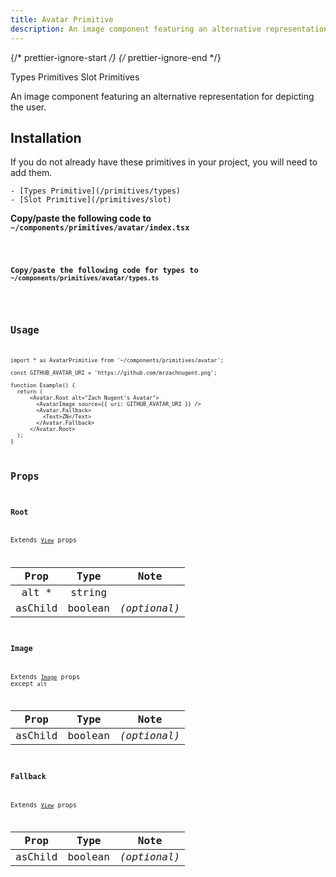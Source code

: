 ```yaml
---
title: Avatar Primitive
description: An image component featuring an alternative representation for depicting the user.
---
```


{/* prettier-ignore-start */}
{/* prettier-ignore-end */}


<LinkButton href="/primitives/types">
  Types Primitives
</LinkButton>
<LinkButton href="/primitives/slot">
  Slot Primitives
</LinkButton>

<br />

An image component featuring an alternative representation for depicting the user.

## Installation
<Aside title="Uses shared primitives">
    If you do not already have these primitives in your project, you will need to add them.

    - [Types Primitive](/primitives/types)
    - [Slot Primitive](/primitives/slot)

</Aside>


**Copy/paste the following code to `~/components/primitives/avatar/index.tsx`**

<Code code={importedNativeCode} lang="tsx" title="~/components/primitives/avatar/index.tsx" />

**Copy/paste the following code for types to  `~/components/primitives/avatar/types.ts`**

<Code code={importedTypesCode} lang="tsx" title="~/components/primitives/avatar/types.ts" />

## Usage

```tsx
import * as AvatarPrimitive from '~/components/primitives/avatar';

const GITHUB_AVATAR_URI = 'https://github.com/mrzachnugent.png';

function Example() {
  return (
      <Avatar.Root alt="Zach Nugent's Avatar">
        <AvatarImage source={{ uri: GITHUB_AVATAR_URI }} />
        <Avatar.Fallback>
          <Text>ZN</Text>
        </Avatar.Fallback>
      </Avatar.Root>
  );
}
```

## Props

### Root

Extends [`View`](https://reactnative.dev/docs/view) props

|  Prop   |  Type   |     Note     |
| :-----: | :-----: | :----------: |
| alt \*  | string  |              |
| asChild | boolean | _(optional)_ |

### Image

Extends [`Image`](https://reactnative.dev/docs/image) props except `alt`

|   Prop   |  Type   |     Note     |
| :------: | :-----: | :----------: |
| asChild  | boolean | _(optional)_ |

### Fallback

Extends [`View`](https://reactnative.dev/docs/view) props

|  Prop   |  Type   |     Note     |
| :-----: | :-----: | :----------: |
| asChild | boolean | _(optional)_ |

